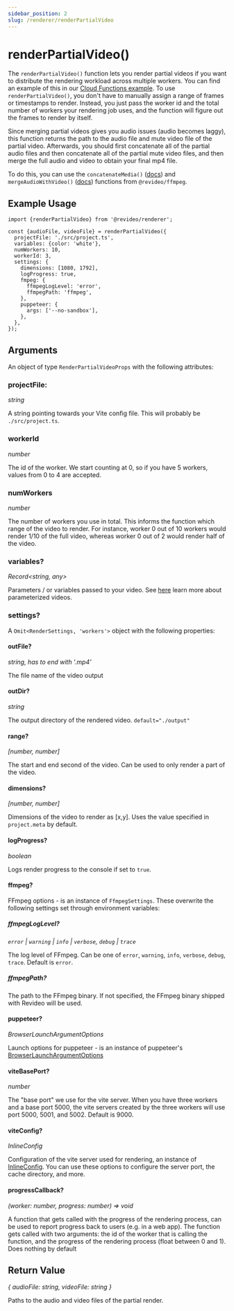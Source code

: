 ```yaml
---
sidebar_position: 2
slug: /renderer/renderPartialVideo
---
```


# renderPartialVideo()

The `renderPartialVideo()` function lets you render partial videos if you want
to distribute the rendering workload across multiple workers. You can find an
example of this in our
[Cloud Functions example](https://github.com/redotvideo/examples/tree/main/google-cloud-run-parallelized).
To use `renderPartialVideo()`, you don't have to manually assign a range of
frames or timestamps to render. Instead, you just pass the worker id and the
total number of workers your rendering job uses, and the function will figure
out the frames to render by itself.

Since merging partial videos gives you audio issues (audio becomes laggy), this
function returns the path to the audio file and mute video file of the partial
video. Afterwards, you should first concatenate all of the partial audio files
and then concatenate all of the partial mute video files, and then merge the
full audio and video to obtain your final mp4 file.

To do this, you can use the `concatenateMedia()`
([docs](/ffmpeg/concatenateMedia)) and `mergeAudioWithVideo()`
([docs](/ffmpeg/mergeAudioWithVideo)) functions from `@revideo/ffmpeg`.

## Example Usage

```tsx
import {renderPartialVideo} from '@revideo/renderer';

const {audioFile, videoFile} = renderPartialVideo({
  projectFile: './src/project.ts',
  variables: {color: 'white'},
  numWorkers: 10,
  workerId: 3,
  settings: {
    dimensions: [1080, 1792],
    logProgress: true,
    fmpeg: {
      ffmpegLogLevel: 'error',
      ffmpegPath: 'ffmpeg',
    },
    puppeteer: {
      args: ['--no-sandbox'],
    },
  },
});
```

## Arguments

An object of type `RenderPartialVideoProps` with the following attributes:

### projectFile:

_string_

A string pointing towards your Vite config file. This will probably be
`./src/project.ts`.

### workerId

_number_

The id of the worker. We start counting at 0, so if you have 5 workers, values
from 0 to 4 are accepted.

### numWorkers

_number_

The number of workers you use in total. This informs the function which range of
the video to render. For instance, worker 0 out of 10 workers would render 1/10
of the full video, whereas worker 0 out of 2 would render half of the video.

### variables?

_Record<string, any>_

Parameters / or variables passed to your video. See [here](/parameterized-video)
learn more about parameterized videos.

### settings?

A `Omit<RenderSettings, 'workers'>` object with the following properties:

#### outFile?

_string, has to end with '.mp4'_

The file name of the video output

#### outDir?

_string_

The output directory of the rendered video. `default="./output"`

#### range?

_[number, number]_

The start and end second of the video. Can be used to only render a part of the
video.

#### dimensions?

_[number, number]_

Dimensions of the video to render as [x,y]. Uses the value specified in
`project.meta` by default.

#### logProgress?

_boolean_

Logs render progress to the console if set to `true`.

#### ffmpeg?

FFmpeg options - is an instance of `FfmpegSettings`. These overwrite the
following settings set through environment variables:

##### ffmpegLogLevel?

_`error` | `warning` | `info` | `verbose`, `debug` | `trace`_

The log level of FFmpeg. Can be one of `error`, `warning`, `info`, `verbose`,
`debug`, `trace`. Default is `error`.

##### ffmpegPath?

The path to the FFmpeg binary. If not specified, the FFmpeg binary shipped with
Revideo will be used.

#### puppeteer?

_BrowserLaunchArgumentOptions_

Launch options for puppeteer - is an instance of puppeteer's
[BrowserLaunchArgumentOptions](https://pptr.dev/api/puppeteer.browserlaunchargumentoptions/)

#### viteBasePort?

_number_

The "base port" we use for the vite server. When you have three workers and a
base port 5000, the vite servers created by the three workers will use port
5000, 5001, and 5002. Default is 9000.

#### viteConfig?

_InlineConfig_

Configuration of the vite server used for rendering, an instance of
[InlineConfig](https://vitejs.dev/guide/api-javascript#inlineconfig). You can
use these options to configure the server port, the cache directory, and more.

#### progressCallback?

_(worker: number, progress: number) => void_

A function that gets called with the progress of the rendering process, can be
used to report progress back to users (e.g. in a web app). The function gets
called with two arguments: the id of the worker that is calling the function,
and the progress of the rendering process (float between 0 and 1). Does nothing
by default

## Return Value

_{ audioFile: string, videoFile: string }_

Paths to the audio and video files of the partial render.
